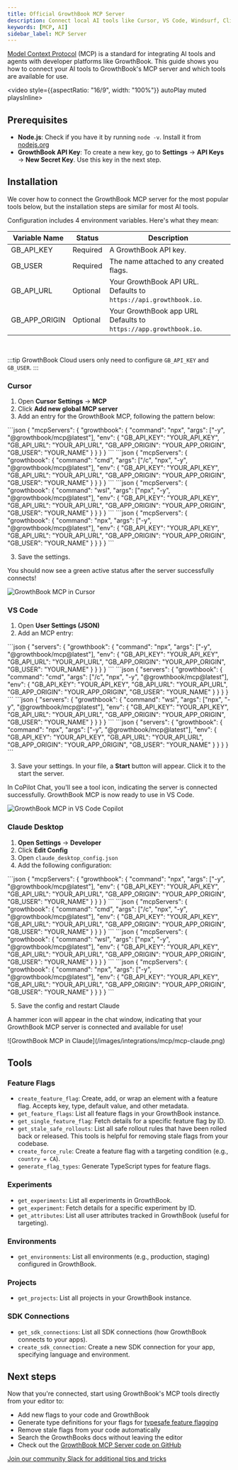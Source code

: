 ```yaml
---
title: Official GrowthBook MCP Server
description: Connect local AI tools like Cursor, VS Code, Windsurf, Cline, and Claude to GrowthBook using the Model Context Protocol (MCP). Create feature flags, see experiments, and more without leaving your editor.
keywords: [MCP, AI]
sidebar_label: MCP Server
---
```



[Model Context Protocol](https://modelcontextprotocol.io/introduction) (MCP) is a standard for integrating AI tools and agents with developer platforms like GrowthBook. This guide shows you how to connect your AI tools to GrowthBook's MCP server and which tools are available for use.

<video style={{aspectRatio: "16/9", width: "100%"}} autoPlay muted playsInline>
    <source src="/videos/mcp-example-c.mp4" type="video/mp4"></source>
</video>

## Prerequisites

- **Node.js**: Check if you have it by running `node -v`. Install it from [nodejs.org](https://nodejs.org/)
- **GrowthBook API Key**: To create a new key, go to **Settings** &rarr; **API Keys** &rarr; **New Secret Key**. Use this key in the next step.

## Installation

We cover how to connect the GrowthBook MCP server for the most popular tools below, but the installation steps are similar for most AI tools.

Configuration includes 4 environment variables. Here's what they mean:

| Variable Name | Status   | Description                                                       |
| ------------- | -------- | ----------------------------------------------------------------- |
| GB_API_KEY    | Required | A GrowthBook API key.                                             |
| GB_USER       | Required | The name attached to any created flags.                           |
| GB_API_URL    | Optional | Your GrowthBook API URL. Defaults to `https://api.growthbook.io`. |
| GB_APP_ORIGIN | Optional | Your GrowthBook app URL Defaults to `https://app.growthbook.io`.  |

<br />

:::tip
GrowthBook Cloud users only need to configure `GB_API_KEY` and `GB_USER`.
:::

### Cursor

1. Open **Cursor Settings** &rarr; **MCP**
2. Click **Add new global MCP server**
3. Add an entry for the GrowthBook MCP, following the pattern below:

<Tabs>
<TabItem value="macos" label="macOS" default>
```json
{
  "mcpServers": {
    "growthbook": {
      "command": "npx",
      "args": ["-y", "@growthbook/mcp@latest"],
      "env": {
        "GB_API_KEY": "YOUR_API_KEY",
        "GB_API_URL": "YOUR_API_URL",
        "GB_APP_ORIGIN": "YOUR_APP_ORIGIN",
        "GB_USER": "YOUR_NAME"
      }
    }
  }
}
```
</TabItem>
<TabItem value="windows" label="Windows">
```json
{
  "mcpServers": {
    "growthbook": {
      "command": "cmd",
      "args": ["/c", "npx", "-y", "@growthbook/mcp@latest"],
      "env": {
        "GB_API_KEY": "YOUR_API_KEY",
        "GB_API_URL": "YOUR_API_URL",
        "GB_APP_ORIGIN": "YOUR_APP_ORIGIN",
        "GB_USER": "YOUR_NAME"
      }
    }
  }
}
```
</TabItem>
<TabItem value="wsl" label="WSL">
```json
{
  "mcpServers": {
    "growthbook": {
      "command": "wsl",
      "args": ["npx", "-y", "@growthbook/mcp@latest"],
      "env": {
        "GB_API_KEY": "YOUR_API_KEY",
        "GB_API_URL": "YOUR_API_URL",
        "GB_APP_ORIGIN": "YOUR_APP_ORIGIN",
        "GB_USER": "YOUR_NAME"
      }
    }
  }
}
```
</TabItem>
<TabItem value="linux" label="Linux">
```json
{
  "mcpServers": {
    "growthbook": {
      "command": "npx",
      "args": ["-y", "@growthbook/mcp@latest"],
      "env": {
        "GB_API_KEY": "YOUR_API_KEY",
        "GB_API_URL": "YOUR_API_URL",
        "GB_APP_ORIGIN": "YOUR_APP_ORIGIN",
        "GB_USER": "YOUR_NAME"
      }
    }
  }
}
```
</TabItem>
</Tabs>

3. Save the settings.

You should now see a green active status after the server successfully connects!

![GrowthBook MCP in Cursor](/images/integrations/mcp/mcp-cursor.png)

### VS Code

1. Open **User Settings (JSON)**
2. Add an MCP entry:

<Tabs>
<TabItem value="macos" label="macOS" default>
```json
{
  "servers": {
    "growthbook": {
      "command": "npx",
      "args": ["-y", "@growthbook/mcp@latest"],
      "env": {
        "GB_API_KEY": "YOUR_API_KEY",
        "GB_API_URL": "YOUR_API_URL",
        "GB_APP_ORIGIN": "YOUR_APP_ORIGIN",
        "GB_USER": "YOUR_NAME"
      }
    }
  }
}
```
</TabItem>
<TabItem value="windows" label="Windows">
```json
{
  "servers": {
    "growthbook": {
      "command": "cmd",
      "args": ["/c", "npx", "-y", "@growthbook/mcp@latest"],
      "env": {
        "GB_API_KEY": "YOUR_API_KEY",
        "GB_API_URL": "YOUR_API_URL",
        "GB_APP_ORIGIN": "YOUR_APP_ORIGIN",
        "GB_USER": "YOUR_NAME"
      }
    }
  }
}
```
</TabItem>
<TabItem value="wsl" label="WSL">
```json
{
  "servers": {
    "growthbook": {
      "command": "wsl",
      "args": ["npx", "-y", "@growthbook/mcp@latest"],
      "env": {
        "GB_API_KEY": "YOUR_API_KEY",
        "GB_API_URL": "YOUR_API_URL",
        "GB_APP_ORIGIN": "YOUR_APP_ORIGIN",
        "GB_USER": "YOUR_NAME"
      }
    }
  }
}
```
</TabItem>
<TabItem value="linux" label="Linux">
```json
{
  "servers": {
    "growthbook": {
      "command": "npx",
      "args": ["-y", "@growthbook/mcp@latest"],
      "env": {
        "GB_API_KEY": "YOUR_API_KEY",
        "GB_API_URL": "YOUR_API_URL",
        "GB_APP_ORIGIN": "YOUR_APP_ORIGIN",
        "GB_USER": "YOUR_NAME"
      }
    }
  }
}
```
</TabItem>
</Tabs>

3. Save your settings. In your file, a **Start** button will appear. Click it to the start the server.

In CoPilot Chat, you'll see a tool icon, indicating the server is connected successfully. GrowthBook MCP is now ready to use in VS Code.

![GrowthBook MCP in VS Code Copilot](/images/integrations/mcp/mcp-vscode.png)

### Claude Desktop

1. **Open Settings** &rarr; **Developer**
2. Click **Edit Config**
3. Open `claude_desktop_config.json`
4. Add the following configuration:

<Tabs>
<TabItem value="macos" label="macOS" default>
```json
{
  "mcpServers": {
    "growthbook": {
      "command": "npx",
      "args": ["-y", "@growthbook/mcp@latest"],
      "env": {
        "GB_API_KEY": "YOUR_API_KEY",
        "GB_API_URL": "YOUR_API_URL",
        "GB_APP_ORIGIN": "YOUR_APP_ORIGIN",
        "GB_USER": "YOUR_NAME"
      }
    }
  }
}
```
</TabItem>
<TabItem value="windows" label="Windows">
```json
{
  "mcpServers": {
    "growthbook": {
      "command": "cmd",
      "args": ["/c", "npx", "-y", "@growthbook/mcp@latest"],
      "env": {
        "GB_API_KEY": "YOUR_API_KEY",
        "GB_API_URL": "YOUR_API_URL",
        "GB_APP_ORIGIN": "YOUR_APP_ORIGIN",
        "GB_USER": "YOUR_NAME"
      }
    }
  }
}
```
</TabItem>
<TabItem value="wsl" label="WSL">
```json
{
  "mcpServers": {
    "growthbook": {
      "command": "wsl",
      "args": ["npx", "-y", "@growthbook/mcp@latest"],
      "env": {
        "GB_API_KEY": "YOUR_API_KEY",
        "GB_API_URL": "YOUR_API_URL",
        "GB_APP_ORIGIN": "YOUR_APP_ORIGIN",
        "GB_USER": "YOUR_NAME"
      }
    }
  }
}
```
</TabItem>
<TabItem value="linux" label="Linux">
```json
{
  "mcpServers": {
    "growthbook": {
      "command": "npx",
      "args": ["-y", "@growthbook/mcp@latest"],
      "env": {
        "GB_API_KEY": "YOUR_API_KEY",
        "GB_API_URL": "YOUR_API_URL",
        "GB_APP_ORIGIN": "YOUR_APP_ORIGIN",
        "GB_USER": "YOUR_NAME"
      }
    }
  }
}
```
</TabItem>
</Tabs>

5. Save the config and restart Claude

A hammer icon will appear in the chat window, indicating that your GrowthBook MCP server is connected and available for use!

<MaxWidthImage border>
  ![GrowthBook MCP in Claude](/images/integrations/mcp/mcp-claude.png)
</MaxWidthImage>

## Tools

### Feature Flags

- `create_feature_flag`: Create, add, or wrap an element with a feature flag. Accepts key, type, default value, and other metadata.
- `get_feature_flags`: List all feature flags in your GrowthBook instance.
- `get_single_feature_flag`: Fetch details for a specific feature flag by ID.
- `get_stale_safe_rollouts`: List all safe rollout rules that have been rolled back or released. This tools is helpful for removing stale flags from your codebase.
- `create_force_rule`: Create a feature flag with a targeting condition (e.g., `country = CA`).
- `generate_flag_types`: Generate TypeScript types for feature flags.

### Experiments

- `get_experiments`: List all experiments in GrowthBook.
- `get_experiment`: Fetch details for a specific experiment by ID.
- `get_attributes`: List all user attributes tracked in GrowthBook (useful for targeting).

### Environments

- `get_environments`: List all environments (e.g., production, staging) configured in GrowthBook.

### Projects

- `get_projects`: List all projects in your GrowthBook instance.

### SDK Connections

- `get_sdk_connections`: List all SDK connections (how GrowthBook connects to your apps).
- `create_sdk_connection`: Create a new SDK connection for your app, specifying language and environment.

## Next steps

Now that you're connected, start using GrowthBook's MCP tools directly from your editor to:

- Add new flags to your code and GrowthBook
- Generate type definitions for your flags for [typesafe feature flagging](https://github.com/growthbook/examples/tree/main/vanilla-typescript)
- Remove stale flags from your code automatically
- Search the GrowthBooks docs without leaving the editor
- Check out the [GrowthBook MCP Server code on GitHub](https://github.com/growthbook/growthbook-mcp)

[Join our community Slack for additional tips and tricks](https://join.slack.com/t/growthbookusers/shared_invite/zt-2xw8fu279-Y~hwnfCEf7WrEI9qScHURQ)
